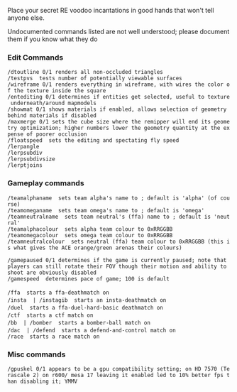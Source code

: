 Place your secret RE voodoo incantations in good hands that won't tell anyone else.

Undocumented commands listed are not well understood; please document them if you know what they do
=== Edit Commands ===

 /dtoutline 0/1 renders all non-occluded triangles 
 /testpvs <int> tests number of potentially viewable surfaces 
 /wireframe 0/1 renders everything in wireframe, with wires the color of the texture inside the square
 /entediting 0/1 determines if entities get selected, useful to texture underneath/around mapmodels
 /showmat 0/1 shows materials if enabled, allows selection of geometry behind materials if disabled
 /maxmerge 0/1 sets the cube size where the remipper will end its geometry optimization; higher numbers lower the geometry quantity at the expense of poorer occlusion
 /floatspeed <int> sets the editing and spectating fly speed
 /lerpangle
 /lerpsubdiv
 /lerpsubdivsize
 /lerptjoins


=== Gameplay commands ===

 /teamalphaname <string> sets team alpha's name to <string>; default is 'alpha' (of course)
 /teamomeganame <string> sets team omega's name to <string>; default is 'omega' 
 /teamneutralname <string> sets team neutral's (ffa) name to <string>; default is 'neutral' 
 /teamalphacolour <hex> sets alpha team colour to 0xRRGGBB
 /teamomegacolour <hex> sets omega team colour to 0xRRGGBB
 /teamneutralcolour <hex> sets neutral (ffa) team colour to 0xRRGGBB (this is what gives the ACE orange/green arenas their colours)

 /gamepaused 0/1 determines if the game is currently paused; note that players can still rotate their FOV though their motion and ability to shoot are obviously disabled
 /gamespeed <int> determines pace of game; 100 is default

 /ffa <map> starts a ffa-deathmatch on <map>
 /insta <map> | /instagib <map> starts an insta-deathmatch on <map>
 /duel <map> starts a ffa-duel-hard-basic deathmatch on <map>
 /ctf <map> starts a ctf match on <map>
 /bb <map> | /bomber <map> starts a bomber-ball match on <map>
 /dac <map> | /defend <map> starts a defend-and-control match on <map>
 /race <map> starts a race match on <map>



=== Misc commands ===

 /gpuskel 0/1 appears to be a gpu compatibility setting; on HD 7570 (Terascale 2) on r600/ mesa 17 leaving it enabled led to 10% better fps than disabling it; YMMV